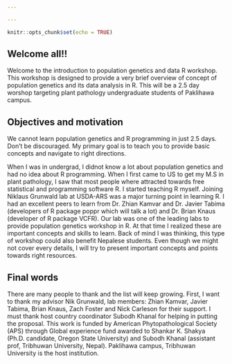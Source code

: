 ```yaml
---

---
```


```r
knitr::opts_chunk$set(echo = TRUE)
```

## Welcome all!!


Welcome to the introduction to population genetics and data R workshop. This workshop is designed to provide a very brief overview of concept of population genetics and its data analysis in R. This will be a 2.5 day worshop targeting plant pathology undergraduate students of Paklihawa campus.


## Objectives and motivation

We cannot learn population genetics and R programming in just 2.5 days. Don't be discouraged. My primary goal is to teach you to provide basic concepts and navigate to right directions.  


When I was in undergrad, I didnot know a lot about population genetics and had no idea about R programming. When I first came to US to get my M.S in plant pathology, I saw that most people where attracted towards free statistical and programming software R. I started teaching R myself. Joining Niklaus Grunwald lab at USDA-ARS was a major turning point in learning R. I had an excellent peers to learn from Dr. Zhian Kamvar and Dr. Javier Tabima (developers of R package poppr which will talk a lot) and Dr. Brian Knaus (developer of R package VCFR). Our lab was one of the leading labs to provide population genetics workshop in R. At that time I realized these are important concepts and skills to learn. Back of mind I was thinking, this type of workshop could also benefit Nepalese students. Even though we might not cover every details, I will try to present important concepts and points towards right resources.


## Final words

There are many people to thank and the list will keep growing. First, I want to thank my advisor Nik Grunwald, lab members: Zhian Kamvar, Javier Tabima, Brian Knaus, Zach Foster and Nick Carleson for their support. I must thank host country coordinator Subodh Khanal for helping in putting the proposal. This work is funded by American Phytopathological Society (APS) through Global experience fund awarded to Shankar K. Shakya (Ph.D. candidate, Oregon State University) and Subodh Khanal (assistant prof, Tribhuwan University, Nepal). Paklihawa campus, Tribhuwan University is the host institution. 